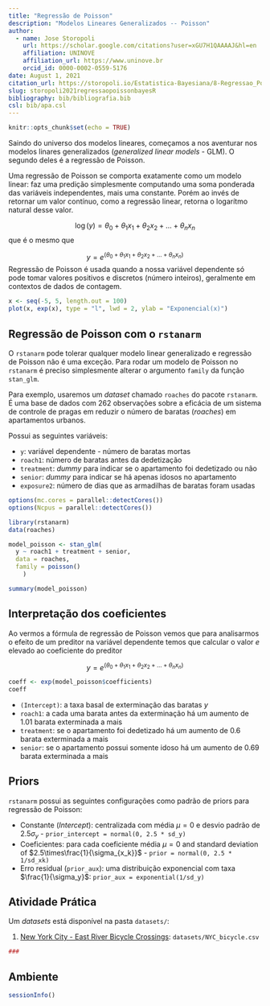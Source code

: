 ```yaml
---
title: "Regressão de Poisson"
description: "Modelos Lineares Generalizados -- Poisson"
author:
  - name: Jose Storopoli
    url: https://scholar.google.com/citations?user=xGU7H1QAAAAJ&hl=en
    affiliation: UNINOVE
    affiliation_url: https://www.uninove.br
    orcid_id: 0000-0002-0559-5176
date: August 1, 2021
citation_url: https://storopoli.io/Estatistica-Bayesiana/8-Regressao_Poisson.html
slug: storopoli2021regressaopoissonbayesR
bibliography: bib/bibliografia.bib
csl: bib/apa.csl
---
```


```r
knitr::opts_chunk$set(echo = TRUE)
```

<link rel="stylesheet" href="https://cdn.rawgit.com/jpswalsh/academicons/master/css/academicons.min.css"/>

Saindo do universo dos modelos lineares, começamos a nos aventurar nos modelos linares generalizados (*generalized linear models* - GLM). O segundo deles é a regressão de Poisson.

Uma regressão de Poisson se comporta exatamente como um modelo linear: faz uma predição simplesmente computando uma soma ponderada das variáveis independentes, mais uma constante. Porém ao invés de retornar um valor contínuo, como a regressão linear, retorna o logarítmo natural desse valor.

$$\log(y)= \theta_0 + \theta_1 x_1 + \theta_2 x_2 + \dots + \theta_n x_n$$ que é o mesmo que

$$y = e^{(\theta_0 + \theta_1 x_1 + \theta_2 x_2 + \dots + \theta_n x_n)}$$ Regressão de Poisson é usada quando a nossa variável dependente só pode tomar valores positivos e discretos (número inteiros), geralmente em contextos de dados de contagem.

```r
x <- seq(-5, 5, length.out = 100)
plot(x, exp(x), type = "l", lwd = 2, ylab = "Exponencial(x)")
```

## Regressão de Poisson com o `rstanarm`

O `rstanarm` pode tolerar qualquer modelo linear generalizado e regressão de Poisson não é uma exceção. Para rodar um modelo de Poisson no `rstanarm` é preciso simplesmente alterar o argumento `family` da função `stan_glm`.

Para exemplo, usaremos um *dataset* chamado `roaches` do pacote `rstanarm`. É uma base de dados com 262 observações sobre a eficácia de um sistema de controle de pragas em reduzir o número de baratas (*roaches*) em apartamentos urbanos.

Possui as seguintes variáveis:

-   `y`: variável dependente - número de baratas mortas
-   `roach1`: número de baratas antes da dedetização
-   `treatment`: *dummy* para indicar se o apartamento foi dedetizado ou não
-   `senior`: *dummy* para indicar se há apenas idosos no apartamento
-   `exposure2`: número de dias que as armadilhas de baratas foram usadas

```r
options(mc.cores = parallel::detectCores())
options(Ncpus = parallel::detectCores())

library(rstanarm)
data(roaches)

model_poisson <- stan_glm(
  y ~ roach1 + treatment + senior,
  data = roaches,
  family = poisson()
    )
```

```r
summary(model_poisson)
```

## Interpretação dos coeficientes

Ao vermos a fórmula de regressão de Poisson vemos que para analisarmos o efeito de um preditor na variável dependente temos que calcular o valor $e$ elevado ao coeficiente do preditor

$$y = e^{(\theta_0 + \theta_1 x_1 + \theta_2 x_2 + \dots + \theta_n x_n)}$$

```r
coeff <- exp(model_poisson$coefficients)
coeff
```

-   `(Intercept)`: a taxa basal de exterminação das baratas $y$
-   `roach1`: a cada uma barata antes da exterminação há um aumento de 1.01 barata exterminada a mais
-   `treatment`: se o apartamento foi dedetizado há um aumento de 0.6 barata exterminada a mais
-   `senior`: se o apartamento possui somente idoso há um aumento de 0.69 barata exterminada a mais

## Priors

`rstanarm` possui as seguintes configurações como padrão de priors para regressão de Poisson:

-   Constante (*Intercept*): centralizada com média $\mu = 0$ e desvio padrão de $2.5 \sigma_y$ - `prior_intercept = normal(0, 2.5 * sd_y)`
-   Coeficientes: para cada coeficiente média $\mu = 0$ and standard deviation of $2.5\times\frac{1}{\sigma_{x_k}}$ - `prior = normal(0, 2.5 * 1/sd_xk)`
-   Erro residual (`prior_aux`): uma distribuição exponencial com taxa $\frac{1}{\sigma_y}$: `prior_aux = exponential(1/sd_y)`

## Atividade Prática

Um *datasets* está disponível na pasta `datasets/`:

1.  [New York City - East River Bicycle Crossings](https://www.kaggle.com/new-york-city/nyc-east-river-bicycle-crossings): `datasets/NYC_bicycle.csv`

```r
###
```

## Ambiente

```r
sessionInfo()
```
